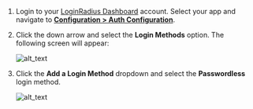 1. Login to your <a href="https://dashboard.loginradius.com/dashboard" target="_blank">LoginRadius Dashboard</a> account. Select your app and navigate to **<a href="https://dashboard.loginradius.com/configuration" target="_blank">Configuration > Auth Configuration</a>**.

2. Click the down arrow and select the **Login Methods** option. The following screen will appear:

   ![alt_text](./images/login-method.png "image_tooltip")
   
3. Click the **Add a Login Method** dropdown and select the **Passwordless** login method.

   ![alt_text](images/add-passwordless-method1.png "image_tooltip")

  
